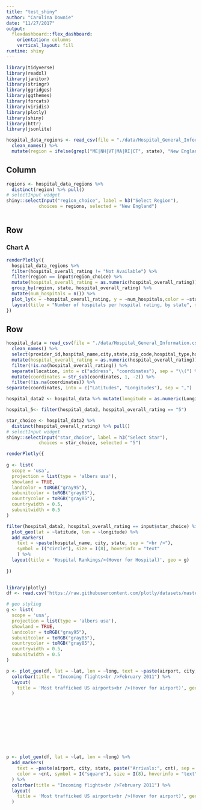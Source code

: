 ```yaml
---
title: "test_shiny"
author: "Carolina Downie"
date: "11/27/2017"
output: 
  flexdashboard::flex_dashboard:
    orientation: columns
    vertical_layout: fill
runtime: shiny
---
```

```r
library(tidyverse)
library(readxl)
library(janitor)
library(stringr)
library(ggridges)
library(ggthemes)
library(forcats)
library(viridis)
library(plotly)
library(shiny)
library(httr)
library(jsonlite)

hospital_data_regions <- read_csv(file = "./data/Hospital_General_Information.csv", col_names = TRUE) %>% 
  clean_names() %>% 
  mutate(region = ifelse(grepl("ME|NH|VT|MA|RI|CT", state), "New England", ifelse(grepl("NY|PA|NJ", state), "Middle Atlantic", ifelse(grepl("WI|MI|IL|IN|OH", state), "East North Central", ifelse(grepl("ND|SD|NE|KS|MN|IA|MO", state), "West North Central", ifelse(grepl("DE|MD|DC|VA|WV|NC|SC|GA|FL", state), "South Atlantic", ifelse(grepl("KY|TN|MS|AL", state), "East South Central", ifelse(grepl("OK|TX|AR|LA", state), "West South Central", ifelse(grepl("ID|MT|WY|NV|UT|CO|AZ|NM", state), "Mountain", ifelse(grepl("AK|WA|OR|CA|HI", state), "Pacific", "U.S. Territories")))))))))) 

```

Column {.sidebar}
-----------------------------------------------------------------------
```r
regions <- hospital_data_regions %>% 
  distinct(region) %>% pull()
# selectInput widget
shiny::selectInput("region_choice", label = h3("Select Region"),
            choices = regions, selected = "New England")



```

Row
-----------------------------------------------------------------------

### Chart A
```r
renderPlotly({ 
  hospital_data_regions %>%
  filter(hospital_overall_rating != "Not Available") %>%
  filter(region == input$region_choice) %>%
  mutate(hospital_overall_rating = as.numeric(hospital_overall_rating)) %>%
  group_by(region, state, hospital_overall_rating) %>%
  mutate(num_hospitals = n()) %>%
  plot_ly(x = ~hospital_overall_rating, y = ~num_hospitals,color = ~state, type = "bar") %>% 
  layout(title = "Number of hospitals per hospital rating, by state", margin = list(b = 75)) 
})


```

Row {.tabset .tabset-fade}
-----------------------------------------------------------------------

```r
hospital_data = read_csv(file = "./data/Hospital_General_Information.csv", col_names = TRUE) %>% 
  clean_names() %>%
  select(provider_id,hospital_name,city,state,zip_code,hospital_type,hospital_ownership,hospital_overall_rating,patient_experience_national_comparison,location) %>%
  mutate(hospital_overall_rating = as.numeric(hospital_overall_rating)) %>%
  filter(!is.na(hospital_overall_rating)) %>%
  separate(location, into = c("address", "coordinates"), sep = "\\(") %>% 
  mutate(coordinates = str_sub(coordinates, 1, -2)) %>%
  filter(!is.na(coordinates)) %>%
separate(coordinates, into = c("Latitudes", "Longitudes"), sep = ",") 

hospital_data2 <- hospital_data %>% mutate(longitude = as.numeric(Longitudes), latitude = as.numeric(Latitudes))

hospital_5<- filter(hospital_data2, hospital_overall_rating == "5")
```



```r
star_choice <- hospital_data2 %>% 
  distinct(hospital_overall_rating) %>% pull()
# selectInput widget
shiny::selectInput("star_choice", label = h3("Select Star"),
            choices = star_choice, selected = "5")
```

```r
renderPlotly({ 
  
g <- list(
  scope = 'usa',
  projection = list(type = 'albers usa'),
  showland = TRUE,
  landcolor = toRGB("gray95"),
  subunitcolor = toRGB("gray85"),
  countrycolor = toRGB("gray85"),
  countrywidth = 0.5,
  subunitwidth = 0.5
)

filter(hospital_data2, hospital_overall_rating == input$star_choice) %>%
  plot_geo(lat = ~latitude, lon = ~longitude) %>%
  add_markers(
    text = ~paste(hospital_name, city, state, sep = "<br />"),
    symbol = I("circle"), size = I(8), hoverinfo = "text"
    ) %>%
  layout(title = 'Hospital Rankings/>(Hover for Hospital)', geo = g)
 
})
  

```

```r
library(plotly)
df <- read.csv('https://raw.githubusercontent.com/plotly/datasets/master/2011_february_us_airport_traffic.csv')

# geo styling
g <- list(
  scope = 'usa',
  projection = list(type = 'albers usa'),
  showland = TRUE,
  landcolor = toRGB("gray95"),
  subunitcolor = toRGB("gray85"),
  countrycolor = toRGB("gray85"),
  countrywidth = 0.5,
  subunitwidth = 0.5
)

p <- plot_geo(df, lat = ~lat, lon = ~long, text = ~paste(airport, city, state, paste("Arrivals:", cnt), sep = "<br />")) %>%
  colorbar(title = "Incoming flights<br />February 2011") %>%
  layout(
    title = 'Most trafficked US airports<br />(Hover for airport)', geo = g
  )











p <- plot_geo(df, lat = ~lat, lon = ~long) %>%
  add_markers(
    text = ~paste(airport, city, state, paste("Arrivals:", cnt), sep = "<br />"),
    color = ~cnt, symbol = I("square"), size = I(8), hoverinfo = "text"
  ) %>%
  colorbar(title = "Incoming flights<br />February 2011") %>%
  layout(
    title = 'Most trafficked US airports<br />(Hover for airport)', geo = g
  )
```

